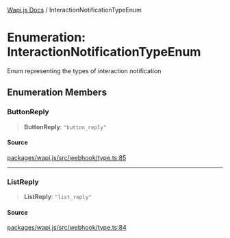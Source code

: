 [Wapi.js Docs](../README.mdx) / InteractionNotificationTypeEnum

# Enumeration: InteractionNotificationTypeEnum

Enum representing the types of interaction notification

## Enumeration Members

### ButtonReply

> **ButtonReply**: `"button_reply"`

#### Source

[packages/wapi.js/src/webhook/type.ts:85](https://github.com/sarthakjdev/wapi.js/blob/161a86b914b71fc7ac25ae9ad145786137f3f4f9/packages/wapi.js/src/webhook/type.ts#L85)

***

### ListReply

> **ListReply**: `"list_reply"`

#### Source

[packages/wapi.js/src/webhook/type.ts:84](https://github.com/sarthakjdev/wapi.js/blob/161a86b914b71fc7ac25ae9ad145786137f3f4f9/packages/wapi.js/src/webhook/type.ts#L84)
